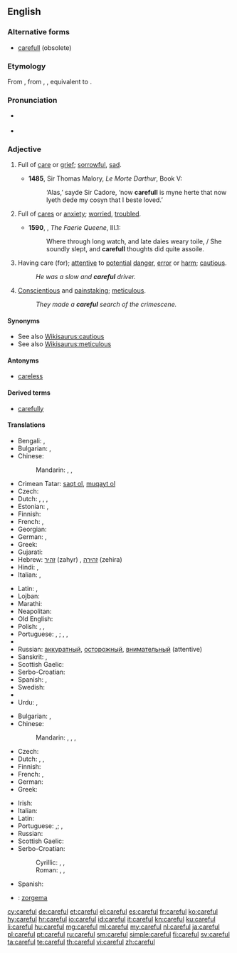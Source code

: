 ==English==

===Alternative forms===
* [[carefull]] (obsolete)

===Etymology===
From {{etyl|enm}} {{term|careful|lang=enm}}, from {{etyl|ang}} {{term|carful|lang=ang}}, {{term|cearful|ċearful|careful, anxious, curious, troubled|lang=ang}}, equivalent to {{suffix|care|ful|lang=en}}.

===Pronunciation===
* {{a|UK}} {{IPA|/ˈkɛːfəl/}}
* {{audio|en-us-careful.ogg|Audio (US)}}

===Adjective===
{{en-adj}}

# {{obsolete}} Full of [[care]] or [[grief]]; [[sorrowful]], [[sad]].
#* '''1485''', Sir Thomas Malory, ''Le Morte Darthur'', Book V:
#*: ‘Alas,’ sayde Sir Cadore, ‘now '''carefull''' is myne herte that now lyeth dede my cosyn that I beste loved.’
# {{obsolete}} Full of [[cares]] or [[anxiety]]; [[worried]], [[troubled]].
#* '''1590''', {{w|Edmund Spenser}}, ''The Faerie Queene'', III.1:
#*: Where through long watch, and late daies weary toile, / She soundly slept, and '''carefull''' thoughts did quite assoile.
# Having care (for); [[attentive]] to [[potential]] [[danger]], [[error]] or [[harm]]; [[cautious]].
#: ''He was a slow and '''careful''' driver.''
# [[conscientious|Conscientious]] and [[painstaking]]; [[meticulous]].
#: ''They made a '''careful''' search of the crimescene.''

====Synonyms====
* See also [[Wikisaurus:cautious]]
* See also [[Wikisaurus:meticulous]]

====Antonyms====
* [[careless]]

====Derived terms====
* [[carefully]]

====Translations====
{{trans-top|cautious}}
* Bengali: {{t-|bn|সতর্ক|tr=sôtôrkô|sc=Beng|xs=Bengali}}, {{t-|bn|সাবধান|tr=sābdhān|sc=Beng}}
* Bulgarian: {{t+|bg|грижлив}},  {{t+|bg|внимателен}}
* Chinese:
*: Mandarin: {{t|cmn|當心|sc=Hani}}, {{t|cmn|当心|tr=dāngxīn|sc=Hani}}, {{t-|cmn|小心|tr=xiǎoxīn|sc=Hani}}
* Crimean Tatar: [[saqt olmaq|saqt ol]], [[muqayt olmaq|muqayt ol]]
* Czech: {{t-|cs|opatrný|m}}
* Dutch: {{t+|nl|voorzichtig}},  {{t+|nl|behoedzaam}}, {{t-|nl|omzichtig}}, {{t-|nl|prudent}}
* Estonian: {{t-|et|ettevaatlik}}, {{t-|et|tähelepanelik}}
* Finnish: {{t-|fi|varovainen}}
* French: {{t+|fr|prudent|m}}, {{t+|fr|prudente|f}}
* Georgian: {{t-|ka|ყურადღებიანი|sc=Geor|tr=quradḡebiani}}
* German: {{t+|de|vorsichtig}}, {{t+|de|behutsam}}
* Greek: {{t+|el|προσεκτικός|m|tr=prosektikós}}
* Gujarati: {{t-|gu|સાવધાન|tr=sāvdhān|sc=Gujr}}
* Hebrew: [[זהיר]] (zahyr) {{m}}, [[זהירה]] (zehira) {{f}}
* Hindi: {{t-|hi|सावधान|tr=sāvdhān|sc=Deva}}, {{t-|hi|सतर्क|tr=satark|sc=Deva}}
* Italian: {{t+|it|prudente}}, {{t+|it|cauto}}
{{trans-mid}}
* Latin: {{t-|la|curiosus}}, {{t-|la|cautus}}
* Lojban: {{t-|jbo|kajde|xs=Lojban}}
* Marathi: {{t-|mr|सावध|tr=sāvadh|sc=Deva}}
* Neapolitan: {{tø|nap|accuorto}}
* Old English: {{t-|ang|cearig|alt=ċeariġ|xs=Old English}}
* Polish: {{t+|pl|ostrożny|m}},  {{t-|pl|ostrożna|f}},  {{t-|pl|ostrożne|n}}
* Portuguese: {{t+|pt|cauteloso|m}}, {{t-|pt|cautelosa|f}}; {{t+|pt|cuidadoso|m}}, {{t-|pt|cuidadosa|f}}, {{t+|pt|prudente|m}}
* {{trreq|Romanian}}
* Russian: [[аккуратный]], [[осторожный]], [[внимательный]] (attentive)
* Sanskrit: {{t-|sa|सावधान|tr=sāvdhāna|sc=Deva}}, {{t-|sa|सतर्क|tr=satarka|sc=Deva}}
* Scottish Gaelic: {{t-|gd|cùramach|xs=Scottish Gaelic}}
* Serbo-Croatian: {{t|sh|oprezan|alt=ȍprēzan}}
* Spanish: {{t+|es|cauto}}, {{t-|es|cuidadoso}}
* Swedish: {{t+|sv|försiktig}}
* {{trreq|Turkish}}
* Urdu: {{t-|ur|ساودھان|tr=sāvdhān|sc=ur-Arab}}, {{t-|ur|سترک|tr=satark|sc=ur-Arab}}
{{trans-bottom}}

{{trans-top|meticulous}}
* Bulgarian: {{t+|bg|старателен}},  {{t+|bg|акуратен}}
* Chinese:
*: Mandarin: {{t|cmn|過細|sc=Hani}}, {{t|cmn|过细|tr=guòxì|sc=Hani}}, {{t-|cmn|細緻|sc=Hani}}, {{t-|cmn|细致|tr=xìzhì|sc=Hani}}
* Czech: {{t-|cs|pečlivý|m}}
* Dutch: {{t+|nl|zorgvuldig}},  {{t+|nl|grondig}},  {{t-|nl|doortastend}}
* Finnish: {{t-|fi|huolellinen}}
* French: {{t+|fr|soigneux|m}}, {{t+|fr|soigneuse|f}}
* German: {{t+|de|sorgfältig}}
* Greek: {{t+|el|επιμελής|m|tr=epimelís}}
{{trans-mid}}
* Irish: {{t-|ga|curamach|xs=Irish}}
* Italian: {{t+|it|accurato}}
* Latin: {{t-|la|meticulosus}}
* Portuguese: {{t+|pt|cuidadoso|m}},{{t-|pt|cuidadosa|f}}; {{t+|pt|meticuloso|m}}, {{t-|pt|meticulosa|f}}
* Russian: {{t+|ru|тщательный}}
* Scottish Gaelic: {{t-|gd|cùramach|xs=Scottish Gaelic}}
* Serbo-Croatian:
*: Cyrillic: {{t-|sh|брижљив|alt=брѝжљив}}, {{t-|sh|брижан|alt=бри̏жан}}, {{t-|sh|помњив|alt=по̀мњив}}
*: Roman: {{t-|sh|brižljiv|alt=brìžljiv}}, {{t-|sh|brižan|alt=brȉžan}}, {{t-|sh|pomnjiv|alt=pòmnjiv}}
* Spanish: {{t-|es|cuidadoso}}
{{trans-bottom}}

{{checktrans-top}}
* {{ttbc|eo}}: [[zorgema]]
{{trans-mid}}
{{trans-bottom}}

[[cy:careful]]
[[de:careful]]
[[et:careful]]
[[el:careful]]
[[es:careful]]
[[fr:careful]]
[[ko:careful]]
[[hy:careful]]
[[hr:careful]]
[[io:careful]]
[[id:careful]]
[[it:careful]]
[[kn:careful]]
[[ku:careful]]
[[li:careful]]
[[hu:careful]]
[[mg:careful]]
[[ml:careful]]
[[my:careful]]
[[nl:careful]]
[[ja:careful]]
[[pl:careful]]
[[pt:careful]]
[[ru:careful]]
[[sm:careful]]
[[simple:careful]]
[[fi:careful]]
[[sv:careful]]
[[ta:careful]]
[[te:careful]]
[[th:careful]]
[[vi:careful]]
[[zh:careful]]